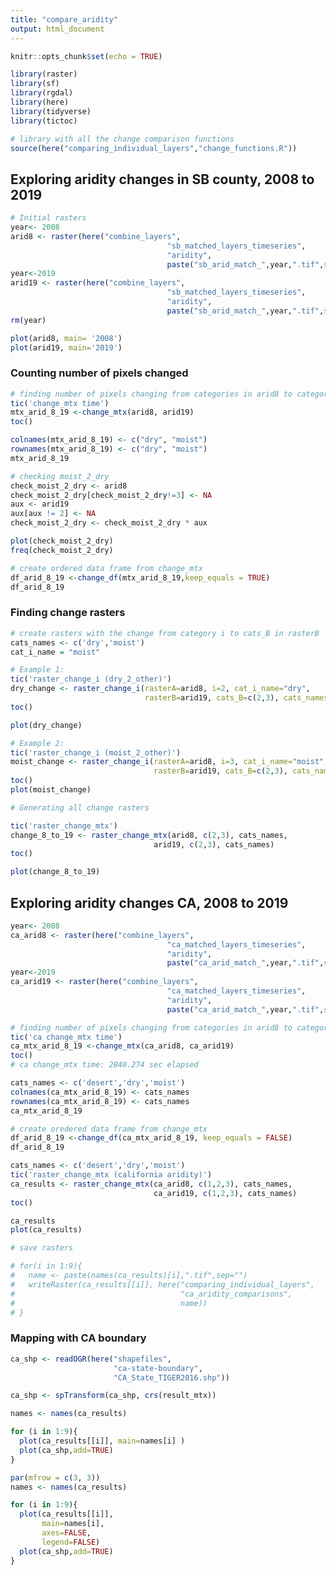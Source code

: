 ```yaml
---
title: "compare_aridity"
output: html_document
---
```


```r
knitr::opts_chunk$set(echo = TRUE)

library(raster)
library(sf)
library(rgdal)
library(here)
library(tidyverse)
library(tictoc)
```

```r
# library with all the change comparison functions
source(here("comparing_individual_layers","change_functions.R"))
```


## Exploring aridity changes in SB county, 2008 to 2019


```r
# Initial rasters
year<- 2008
arid8 <- raster(here("combine_layers",
                                   "sb_matched_layers_timeseries",
                                   "aridity",
                                   paste("sb_arid_match_",year,".tif",sep="")))
year<-2019
arid19 <- raster(here("combine_layers",
                                   "sb_matched_layers_timeseries",
                                   "aridity",
                                   paste("sb_arid_match_",year,".tif",sep="")))
rm(year)

plot(arid8, main= '2008')
plot(arid19, main='2019')
```


### Counting number of pixels changed

```r
# finding number of pixels changing from categories in arid8 to categories in arid19
tic('change_mtx time')
mtx_arid_8_19 <-change_mtx(arid8, arid19)
toc()

colnames(mtx_arid_8_19) <- c("dry", "moist")
rownames(mtx_arid_8_19) <- c("dry", "moist")
mtx_arid_8_19
```


```r
# checking moist_2_dry
check_moist_2_dry <- arid8
check_moist_2_dry[check_moist_2_dry!=3] <- NA
aux <- arid19
aux[aux != 2] <- NA
check_moist_2_dry <- check_moist_2_dry * aux

plot(check_moist_2_dry)
freq(check_moist_2_dry)
```


```r
# create ordered data frame from change_mtx
df_arid_8_19 <-change_df(mtx_arid_8_19,keep_equals = TRUE)
df_arid_8_19
```

### Finding change rasters

```r
# create rasters with the change from category i to cats_B in rasterB
cats_names <- c('dry','moist')
cat_i_name = "moist"

# Example 1:
tic('raster_change_i (dry_2_other)')
dry_change <- raster_change_i(rasterA=arid8, i=2, cat_i_name="dry", 
                              rasterB=arid19, cats_B=c(2,3), cats_names =c('dry','moist') )
toc()

plot(dry_change)
```

```r
# Example 2:
tic('raster_change_i (moist_2_other)')
moist_change <- raster_change_i(rasterA=arid8, i=3, cat_i_name="moist", 
                                rasterB=arid19, cats_B=c(2,3), cats_names =c('dry','moist') )
toc()
plot(moist_change)
```



```r
# Generating all change rasters

tic('raster_change_mtx')
change_8_to_19 <- raster_change_mtx(arid8, c(2,3), cats_names,
                                arid19, c(2,3), cats_names)
toc()

plot(change_8_to_19)
```


##  Exploring aridity changes CA, 2008 to 2019

```r
year<- 2008
ca_arid8 <- raster(here("combine_layers",
                                   "ca_matched_layers_timeseries",
                                   "aridity",
                                   paste("ca_arid_match_",year,".tif",sep="")))
year<-2019
ca_arid19 <- raster(here("combine_layers",
                                   "ca_matched_layers_timeseries",
                                   "aridity",
                                   paste("ca_arid_match_",year,".tif",sep="")))

```

```r
# finding number of pixels changing from categories in arid8 to categories in arid19
tic('ca change_mtx time')
ca_mtx_arid_8_19 <-change_mtx(ca_arid8, ca_arid19)
toc()
# ca change_mtx time: 2840.274 sec elapsed
```


```r

cats_names <- c('desert','dry','moist')
colnames(ca_mtx_arid_8_19) <- cats_names
rownames(ca_mtx_arid_8_19) <- cats_names
ca_mtx_arid_8_19
```

```r
# create oredered data frame from change_mtx
df_arid_8_19 <-change_df(ca_mtx_arid_8_19, keep_equals = FALSE)
df_arid_8_19
```

```r
cats_names <- c('desert','dry','moist')
tic('raster_change_mtx (california aridity)')
ca_results <- raster_change_mtx(ca_arid8, c(1,2,3), cats_names,
                                ca_arid19, c(1,2,3), cats_names)
toc()
```


```r
ca_results
plot(ca_results)
```

```r
# save rasters

# for(i in 1:9){
#   name <- paste(names(ca_results)[i],".tif",sep="")
#   writeRaster(ca_results[[i]], here("comparing_individual_layers",
#                                     "ca_aridity_comparisons",
#                                     name))  
# }
```

### Mapping with CA boundary

```r
ca_shp <- readOGR(here("shapefiles",
                       "ca-state-boundary",
                       "CA_State_TIGER2016.shp"))

ca_shp <- spTransform(ca_shp, crs(result_mtx))
```

```r
names <- names(ca_results)

for (i in 1:9){
  plot(ca_results[[i]], main=names[i] )
  plot(ca_shp,add=TRUE)
}

```

```r
par(mfrow = c(3, 3))
names <- names(ca_results)

for (i in 1:9){
  plot(ca_results[[i]], 
       main=names[i], 
       axes=FALSE,
       legend=FALSE)
  plot(ca_shp,add=TRUE)
}
```


